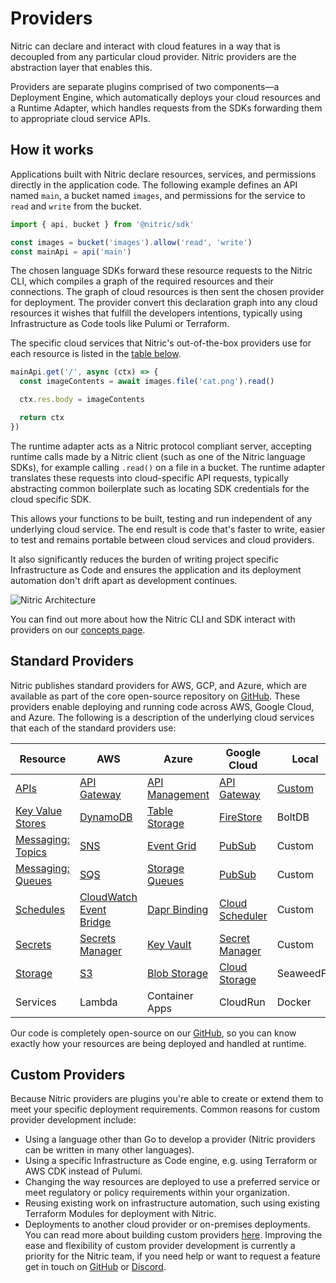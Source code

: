 
# Providers

Nitric can declare and interact with cloud features in a way that is decoupled from any particular cloud provider. Nitric providers are the abstraction layer that enables this.

Providers are separate plugins comprised of two components—a Deployment Engine, which automatically deploys your cloud resources and a Runtime Adapter, which handles requests from the SDKs forwarding them to appropriate cloud service APIs.

## How it works

Applications built with Nitric declare resources, services, and permissions directly in the application code. The following example defines an API named `main`, a bucket named `images`, and permissions for the service to `read` and `write` from the bucket.

```js {{ tag: 'services/example.js' }}
import { api, bucket } from '@nitric/sdk'

const images = bucket('images').allow('read', 'write')
const mainApi = api('main')
```

The chosen language SDKs forward these resource requests to the Nitric CLI, which compiles a graph of the required resources and their connections. The graph of cloud resources is then sent the chosen provider for deployment. The provider convert this declaration graph into any cloud resources it wishes that fulfill the developers intentions, typically using Infrastructure as Code tools like Pulumi or Terraform.

The specific cloud services that Nitric's out-of-the-box providers use for each resource is listed in the [table below](#standard-providers).

```js
mainApi.get('/', async (ctx) => {
  const imageContents = await images.file('cat.png').read()

  ctx.res.body = imageContents

  return ctx
})
```

The runtime adapter acts as a Nitric protocol compliant server, accepting runtime calls made by a Nitric client (such as one of the Nitric language SDKs), for example calling `.read()` on a file in a bucket. The runtime adapter translates these requests into cloud-specific API requests, typically abstracting common boilerplate such as locating SDK credentials for the cloud specific SDK.

This allows your functions to be built, testing and run independent of any underlying cloud service. The end result is code that's faster to write, easier to test and remains portable between cloud services and cloud providers.

It also significantly reduces the burden of writing project specific Infrastructure as Code and ensures the application and its deployment automation don't drift apart as development continues.

![Nitric Architecture](/docs/images/guides/custom-provider/custom-provider-architecture.png)

You can find out more about how the Nitric CLI and SDK interact with providers on our [concepts page](/guides/getting-started/concepts).

## Standard Providers

Nitric publishes standard providers for AWS, GCP, and Azure, which are available as part of the core open-source repository on [GitHub](https://github.com/nitrictech/nitric/tree/main/cloud). These providers enable deploying and running code across AWS, Google Cloud, and Azure. The following is a description of the underlying cloud services that each of the standard providers use:

| **Resource**                           | **AWS**                                              | **Azure**                                   | **Google Cloud**                             | **Local**                                                                          |
| -------------------------------------- | ---------------------------------------------------- | ------------------------------------------- | -------------------------------------------- | ---------------------------------------------------------------------------------- |
| [APIs](/apis)                          | [API Gateway](./providers/aws/apis)                  | [API Management](./providers/azure/apis)    | [API Gateway](./providers/gcp/apis)          | [Custom](https://github.com/nitrictech/cli/blob/main/pkg/cloud/gateway/gateway.go) |
| [Key Value Stores ](/keyvalue)         | [DynamoDB](./providers/aws/keyvalue)                 | [Table Storage](./providers/azure/keyvalue) | [FireStore](./providers/gcp/keyvalue)        | BoltDB                                                                             |
| [Messaging: Topics](/messaging#topics) | [SNS](./providers/aws/topics)                        | [Event Grid](./providers/azure/topics)      | [PubSub](./providers/gcp/topics)             | Custom                                                                             |
| [Messaging: Queues](/messaging#queues) | [SQS](./providers/aws/queues)                        | [Storage Queues](./providers/azure/queues)  | [PubSub](./providers/gcp/queues)             | Custom                                                                             |
| [Schedules](/schedules)                | [CloudWatch Event Bridge](./providers/aws/schedules) | [Dapr Binding](./providers/azure/schedules) | [Cloud Scheduler](./providers/gcp/schedules) | Custom                                                                             |
| [Secrets](/secrets)                    | [Secrets Manager](./providers/aws/secrets)           | [Key Vault](./providers/azure/secrets)      | [Secret Manager](./providers/gcp/secrets)    | Custom                                                                             |
| [Storage](/storage#buckets)            | [S3](./providers/aws/storage)                        | [Blob Storage](./providers/azure/storage)   | [Cloud Storage](./providers/gcp/storage)     | SeaweedFS                                                                          |
| Services                               | Lambda                                               | Container Apps                              | CloudRun                                     | Docker                                                                             |

Our code is completely open-source on our [GitHub](https://github.com/nitrictech/nitric), so you can know exactly how your resources are being deployed and handled at runtime.

## Custom Providers

Because Nitric providers are plugins you're able to create or extend them to meet your specific deployment requirements. Common reasons for custom provider development include:

- Using a language other than Go to develop a provider (Nitric providers can be written in many other languages).
- Using a specific Infrastructure as Code engine, e.g. using Terraform or AWS CDK instead of Pulumi.
- Changing the way resources are deployed to use a preferred service or meet regulatory or policy requirements within your organization.
- Reusing existing work on infrastructure automation, such using existing Terraform Modules for deployment with Nitric.
- Deployments to another cloud provider or on-premises deployments.
  You can read more about building custom providers [here](/reference/providers/custom/building-custom-provider).
  <Note>
    Improving the ease and flexibility of custom provider development is
    currently a priority for the Nitric team, if you need help or want to
    request a feature get in touch on
    [GitHub](https://github.com/nitrictech/nitric) or
    [Discord](https://nitric.io/chat).
  </Note>
